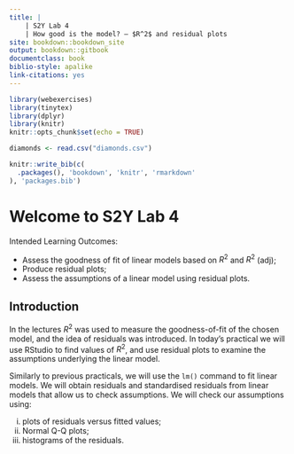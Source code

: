 ```yaml
---
title: |
    | S2Y Lab 4
    | How good is the model? – $R^2$ and residual plots
site: bookdown::bookdown_site
output: bookdown::gitbook
documentclass: book
biblio-style: apalike
link-citations: yes
---
```


```r
library(webexercises)
library(tinytex)
library(dplyr)
library(knitr)
knitr::opts_chunk$set(echo = TRUE)

diamonds <- read.csv("diamonds.csv")
```


```r
knitr::write_bib(c(
  .packages(), 'bookdown', 'knitr', 'rmarkdown'
), 'packages.bib')
```


# Welcome to S2Y Lab 4

Intended Learning Outcomes:

- Assess the goodness of fit of linear models based on $R^2$ and $R^2$ (adj);
- Produce residual plots; 
- Assess the assumptions of a linear model using residual plots.

## Introduction {-#intro}

In the lectures $R^2$ was used to measure the goodness-of-fit of the chosen model, and the idea of residuals was introduced. In today's practical we will use RStudio to find values of $R^2$, and use residual plots to examine the assumptions underlying the linear model.

Similarly to previous practicals, we will use the `lm()` command to fit linear models. We will obtain residuals and standardised residuals from linear models that allow us to check assumptions. We will check our assumptions using:

(i) plots of residuals versus fitted values;
(ii) Normal Q-Q plots;
(iii) histograms of the residuals.
